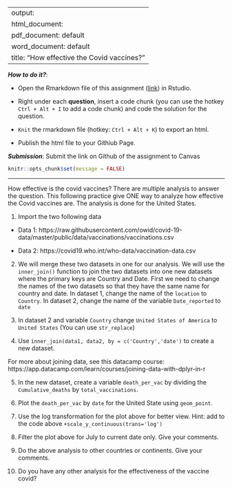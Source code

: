
---
output: 
  html_document:
  pdf_document: default
  word_document: default
title: "How effective the Covid vaccines?"
---

***How to do it?***: 

- Open the Rmarkdown file of this assignment ([link](assignment9_extra_credits.Rmd)) in Rstudio. 

- Right under each **question**, insert  a code chunk (you can use the hotkey `Ctrl + Alt + I` to add a code chunk) and code the solution for the question. 

- `Knit` the rmarkdown file (hotkey: `Ctrl + Alt + K`) to export an html.  

-  Publish the html file to your Githiub Page. 

***Submission***: Submit the link on Github of the assignment to Canvas

```{r setup, include=FALSE}
knitr::opts_chunk$set(message = FALSE)
```


-------

How effective is the covid vaccines? There are multiple analysis to answer the question. This following practice give ONE way to analyze how effective the Covid vaccines are. The analysis is done for the United States. 

1. Import the two following data

  - Data 1: https://raw.githubusercontent.com/owid/covid-19-data/master/public/data/vaccinations/vaccinations.csv

  - Data 2: https://covid19.who.int/who-data/vaccination-data.csv


2. We will merge these two datasets in one for our analysis.  We will use the `inner_join()` function to join the two datasets into one new datasets where the primary keys are Country and Date.  First we need to change the names of the two datasets so that they have the same name for country and date.  In dataset 1, change the name of the `location` to `Country`. In dataset 2, change the name of the variable `Date_reported` to `date`

3. In dataset 2 and variable `Country` change `United States of America` to `United States` (You can use `str_replace`)

4. Use `inner_join(data1, data2, by = c('Country','date')` to create a new dataset. 

For more about joining data, see this datacamp course:  https://app.datacamp.com/learn/courses/joining-data-with-dplyr-in-r

5. In the new dataset, create a variable `death_per_vac` by dividing the `Cumulative_deaths` by `total_vaccinations`. 

6. Plot the `death_per_vac` by `date` for the United State using `geom_point`. 

7. Use the log transformation for the plot above for better view.  Hint: add to the code above `+scale_y_continuous(trans='log')`

8. Filter the plot above for July to current date only. Give your comments.

9. Do the above analysis to other countries or continents. Give your comments.

10. Do you have any other analysis for the effectiveness of the vaccine covid?
